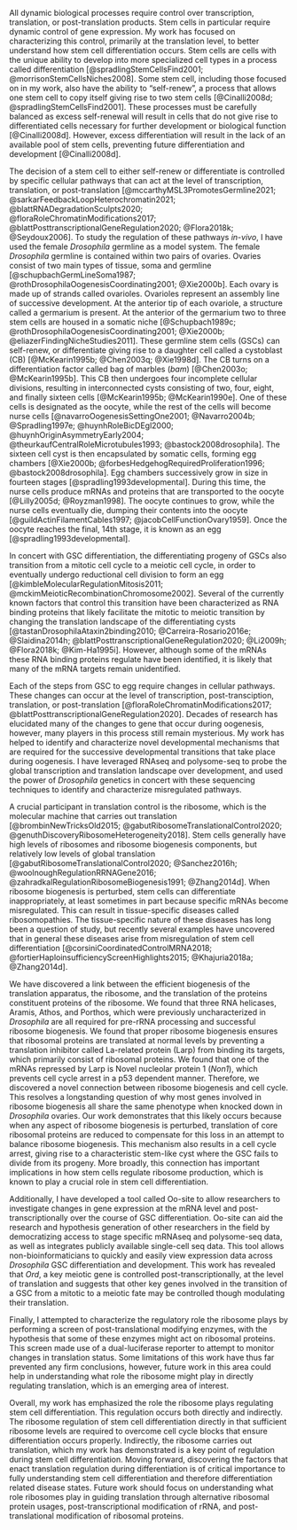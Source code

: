 
\setstretch{2.0}  
  
\par All dynamic biological processes require control over transcription, translation, or post-translation products. Stem cells in particular require dynamic control of gene expression. My work has focused on characterizing this control, primarily at the translation level, to better understand how stem cell differentiation occurs. Stem cells are cells with the unique ability to develop into more specialized cell types in a process called differentiation [@spradlingStemCellsFind2001; @morrisonStemCellsNiches2008]. Some stem cell, including those focused on in my work, also have the ability to "self-renew", a process that allows one stem cell to copy itself giving rise to two stem cells [@Cinalli2008d; @spradlingStemCellsFind2001]. These processes must be carefully balanced as excess self-renewal will result in cells that do not give rise to differentiated cells necessary for further development or biological function [@Cinalli2008d]. However, excess differentiation will result in the lack of an available pool of stem cells, preventing future differentiation and development [@Cinalli2008d].  

\par The decision of a stem cell to either self-renew or differentiate is controlled by specific cellular pathways that can act at the level of transcription, translation, or post-translation [@mccarthyMSL3PromotesGermline2021; @sarkarFeedbackLoopHeterochromatin2021; @blattRNADegradationSculpts2020; @floraRoleChromatinModifications2017; @blattPosttranscriptionalGeneRegulation2020; @Flora2018k; @Seydoux2006]. To study the regulation of these pathways *in-vivo*, I have used the female *Drosophila* germline as a model system. The female *Drosophila* germline is contained within two pairs of ovaries. Ovaries consist of two main types of tissue, soma and germline [@schupbachGermLineSoma1987; @rothDrosophilaOogenesisCoordinating2001; @Xie2000b]. Each ovary is made up of strands called ovarioles. Ovarioles represent an assembly line of successive development. At the anterior tip of each ovariole, a structure called a germarium is present. At the anterior of the germarium two to three stem cells are housed in a somatic niche [@Schupbach1989c; @rothDrosophilaOogenesisCoordinating2001; @Xie2000b; @eliazerFindingNicheStudies2011]. These germline stem cells (GSCs) can self-renew, or differentiate giving rise to a daughter cell called a cystoblast (CB) [@McKearin1995b; @Chen2003q; @Xie1998d]. The CB turns on a differentiation factor called bag of marbles (*bam*) [@Chen2003o; @McKearin1995b]. This CB then undergoes four incomplete cellular divisions, resulting in interconnected cysts consisting of two, four, eight, and finally sixteen cells [@McKearin1995b; @McKearin1990e]. One of these cells is designated as the oocyte, while the rest of the cells will become nurse cells [@navarroOogenesisSettingOne2001; @Navarro2004b; @Spradling1997e; @huynhRoleBicDEgl2000; @huynhOriginAsymmetryEarly2004; @theurkaufCentralRoleMicrotubules1993; @bastock2008drosophila]. The sixteen cell cyst is then encapsulated by somatic cells, forming egg chambers [@Xie2000b; @forbesHedgehogRequiredProliferation1996; @bastock2008drosophila]. Egg chambers successively grow in size in fourteen stages [@spradling1993developmental]. During this time, the nurse cells produce mRNAs and proteins that are transported to the oocyte [@Lilly2005d; @Royzman1998]. The oocyte continues to grow, while the nurse cells eventually die, dumping their contents into the oocyte [@guildActinFilamentCables1997; @jacobCellFunctionOvary1959]. Once the oocyte reaches the final, 14th stage, it is known as an egg [@spradling1993developmental].  

\par In concert with GSC differentiation, the differentiating progeny of GSCs also transition from a mitotic cell cycle to a meiotic cell cycle, in order to eventually undergo reductional cell division to form an egg [@kimbleMolecularRegulationMitosis2011; @mckimMeioticRecombinationChromosome2002]. Several of the currently known factors that control this transition have been characterized as RNA binding proteins that likely facilitate the mitotic to meiotic transition by changing the translation landscape of the differentiating cysts [@tastanDrosophilaAtaxin2binding2010; @Carreira-Rosario2016e; @Slaidina2014h; @blattPosttranscriptionalGeneRegulation2020; @Li2009h; @Flora2018k; @Kim-Ha1995i]. However, although some of the mRNAs these RNA binding proteins regulate have been identified, it is likely that many of the mRNA targets remain unidentified.  

\par Each of the steps from GSC to egg require changes in cellular pathways. These changes can occur at the level of transcription, post-transciption, translation, or post-translation [@floraRoleChromatinModifications2017; @blattPosttranscriptionalGeneRegulation2020]. Decades of research has elucidated many of the changes to gene that occur during oogenesis, however, many players in this process still remain mysterious. My work has helped to identify and characterize novel developmental mechanisms that are required for the successive developmental transitions that take place during oogenesis. I have leveraged RNAseq and polysome-seq to probe the global transcription and translation landscape over development, and used the power of *Drosophila* genetics in concert with these sequencing techniques to identify and characterize misregulated pathways.  

\par A crucial participant in translation control is the ribosome, which is the molecular machine that carries out translation [@brombinNewTricksOld2015; @gabutRibosomeTranslationalControl2020; @genuthDiscoveryRibosomeHeterogeneity2018]. Stem cells generally have high levels of ribosomes and ribosome biogenesis components, but relatively low levels of global translation [@gabutRibosomeTranslationalControl2020; @Sanchez2016h; @woolnoughRegulationRRNAGene2016; @zahradkalRegulationRibosomeBiogenesis1991; @Zhang2014d]. When ribosome biogenesis is perturbed, stem cells can differentiate inappropriately, at least sometimes in part because specific mRNAs become misregulated. This can result in tissue-specific diseases called ribosomopathies. The tissue-specific nature of these diseases has long been a question of study, but recently several examples have uncovered that in general these diseases arise from misregulation of stem cell differentiation [@corsiniCoordinatedControlMRNA2018; @fortierHaploinsufficiencyScreenHighlights2015; @Khajuria2018a; @Zhang2014d].  

\par We have discovered a link between the efficient biogenesis of the translation apparatus, the ribosome, and the translation of the proteins constituent proteins of the ribosome. We found that three RNA helicases, Aramis, Athos, and Porthos, which were previously uncharacterized in *Drosophila* are all required for pre-rRNA processing and successful ribosome biogenesis. We found that proper ribosome biogenesis ensures that ribosomal proteins are translated at normal levels by preventing a translation inhibitor called La-related protein (Larp) from binding its targets, which primarily consist of ribosomal proteins. We found that one of the mRNAs repressed by Larp is Novel nucleolar protein 1 (*Non1*), which prevents cell cycle arrest in a p53 dependent manner. Therefore, we discovered a novel connection between ribosome biogenesis and cell cycle. This resolves a longstanding question of why most genes involved in ribosome biogenesis all share the same phenotype when knocked down in *Drosophila* ovaries. Our work demonstrates that this likely occurs because when any aspect of ribosome biogenesis is perturbed, translation of core ribosomal proteins are reduced to compensate for this loss in an attempt to balance ribosome biogenesis. This mechanism also results in a cell cycle arrest, giving rise to a characteristic stem-like cyst where the GSC fails to divide from its progeny. More broadly, this connection has important implications in how stem cells regulate ribosome production, which is known to play a crucial role in stem cell differentiation.  

\par Additionally, I have developed a tool called Oo-site to allow researchers to investigate changes in gene expression at the mRNA level and post-transcriptionally over the course of GSC differentiation. Oo-site can aid the research and hypothesis generation of other researchers in the field by democratizing access to stage specific mRNAseq and polysome-seq data, as well as integrates publicly available single-cell seq data. This tool allows non-bioinformaticians to quickly and easily view expression data across *Drosophila* GSC differentiation and development. This work has revealed that *Ord*, a key meiotic gene is controlled post-transcriptionally, at the level of translation and suggests that other key genes involved in the transition of a GSC from a mitotic to a meiotic fate may be controlled though modulating their translation.  

\par Finally, I attempted to characterize the regulatory role the ribosome plays by performing a screen of post-translational modifying enzymes, with the hypothesis that some of these enzymes might act on ribosomal proteins. This screen made use of a dual-luciferase reporter to attempt to monitor changes in translation status. Some limitations of this work have thus far prevented any firm conclusions, however, future work in this area could help in understanding what role the ribosome might play in directly regulating translation, which is an emerging area of interest.

\par Overall, my work has emphasized the role the ribosome plays regulating stem cell differentiation. This regulation occurs both directly and indirectly. The ribosome regulation of stem cell differentiation directly in that sufficient ribosome levels are required to overcome cell cycle blocks that ensure differentiation occurs properly. Indirectly, the ribosome carries out translation, which my work has demonstrated is a key point of regulation during stem cell differentiation. Moving forward, discovering the factors that enact translation regulation during differentiation is of critical importance to fully understanding stem cell differentiation and therefore differentiation related disease states. Future work should focus on understanding what role ribosomes play in guiding translation through alternative ribosomal protein usages, post-transcriptional modification of rRNA, and post-translational modification of ribosomal proteins.

